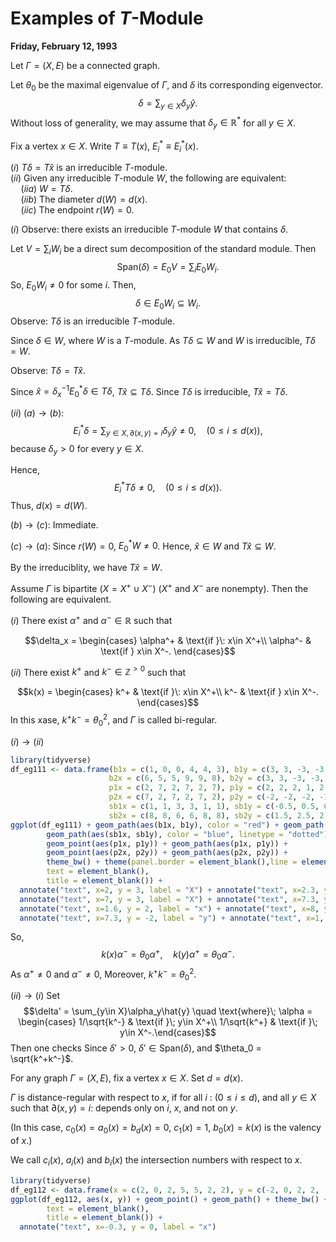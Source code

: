 # Examples of $T$-Module {#lec11}
**Friday, February 12, 1993**

Let $\Gamma = (X, E)$ be a connected graph.

Let $\theta_0$ be the maximal eigenvalue of $\Gamma$, and $\delta$ its corresponding eigenvector.
$$\delta = \sum_{y\in X}\delta_y \hat{y}.$$
Without loss of generality, we may assume that $\delta_y\in \mathbb{R}^*$ for all $y\in X$.

:::{.lemma #principal-module}
Fix a vertex $x\in X$. Write $T \equiv T(x)$, $E^*_i\equiv E^*_i(x)$.

| $(i)$ $T\delta = T\hat{x}$ is an irreducible $T$-module.

| $(ii)$ Given any irreducible $T$-module $W$, the following are equivalent:
| $\quad (iia)$ $W = T\delta$.
| $\quad (iib)$ The diameter $d(W) = d(x)$.
| $\quad (iic)$ The endpoint $r(W) = 0$.
:::

:::{.proof}
$(i)$ Observe: there exists an irreducible $T$-module $W$ that contains $\delta$. 

Let $V = \sum_{i}W_i$ be a direct sum decomposition of the standard module. Then
$$\mathrm{Span}(\delta) = E_0V = \sum_{i}E_0W_i.$$
So, $E_0W_i \neq 0$ for some $i$. Then,
$$\delta \in E_0W_i \subseteq W_i.$$
Observe: $T\delta$ is an irreducible $T$-module.

Since $\delta\in W$, where $W$ is a $T$-module. As $T\delta \subseteq W$ and $W$ is irreducible, $T\delta = W$.

Observe: $T\delta = T\hat{x}$.

Since $\hat{x} = \delta_x^{-1}E^*_0\delta \in T\delta$, $T\hat{x} \subseteq T\delta$. Since $T\delta$ is irreducible, $T\hat{x} = T\delta$.

$(ii)$ $(a)\to (b)$:
$$E^*_i\delta = \sum_{y\in X, \partial(x,y) = i}\delta_y\hat{y} \neq 0, \quad (0\leq i\leq d(x)), $$
because $\delta_y >0$ for every $y\in X$. 

Hence, 
$$E^*_iT\delta \neq 0, \quad (0\leq i\leq d(x)).$$
Thus, $d(x) = d(W)$.

$(b)\to (c)$: Immediate.

$(c)\to (a)$: 
Since $r(W) = 0$, $E^*_0W \neq 0$.
Hence, $\hat{x}\in W$ and $T\hat{x} \subseteq W$. 

By the irreduciblity, we have $T\hat{x} = W$.
:::

:::{.lemma #baiparite-principal}
Assume $\Gamma$ is bipartite $(X = X^+ \cup X^-)$ ($X^+$ and $X^-$ are nonempty). Then the following are equivalent.

| $(i)$ There exist $\alpha^+$ and $\alpha^-\in \mathbb{R}$ such that
$$\delta_x = \begin{cases} \alpha^+ & \text{if }\: x\in X^+\\
\alpha^- & \text{if } x\in X^-.
\end{cases}$$

| $(ii)$ There exist $k^+$ and $k^-\in \mathbb{Z}^{>0}$ such that
$$k(x) = \begin{cases} k^+ & \text{if }\: x\in X^+\\
k^- & \text{if } x\in X^-.
\end{cases}$$
In this xase, $k^+k^- = \theta_0^2$, and $\Gamma$ is called bi-regular.
:::

:::{.proof}
$(i)\to(ii)$
```r
library(tidyverse)
df_eg111 <- data.frame(b1x = c(1, 0, 0, 4, 4, 3), b1y = c(3, 3, -3, -3, 3, 3), 
                      b2x = c(6, 5, 5, 9, 9, 8), b2y = c(3, 3, -3, -3, 3, 3),
                      p1x = c(2, 7, 2, 7, 2, 7), p1y = c(2, 2, 2, 1, 2, 0), 
                      p2x = c(7, 2, 7, 2, 7, 2), p2y = c(-2, -2, -2, -1, -2, 0),
                      sb1x = c(1, 1, 3, 3, 1, 1), sb1y = c(-0.5, 0.5, 0.5, -2.5, -2.5, -1.5), 
                      sb2x = c(8, 8, 6, 6, 8, 8), sb2y = c(1.5, 2.5, 2.5, -0.5, -0.5, 0.5))
ggplot(df_eg111) + geom_path(aes(b1x, b1y), color = "red") + geom_path(aes(b2x, b2y), color = "red") + 
        geom_path(aes(sb1x, sb1y), color = "blue", linetype = "dotted") + geom_path(aes(sb2x, sb2y), color = "blue", linetype = "dotted") + 
        geom_point(aes(p1x, p1y)) + geom_path(aes(p1x, p1y)) +
        geom_point(aes(p2x, p2y)) + geom_path(aes(p2x, p2y)) +
        theme_bw() + theme(panel.border = element_blank(),line = element_blank(),
        text = element_blank(),
        title = element_blank()) +
  annotate("text", x=2, y = 3, label = "X") + annotate("text", x=2.3, y = 3.2, label = "+") + 
  annotate("text", x=7, y = 3, label = "X") + annotate("text", x=7.3, y = 3.2, label = "-") + 
  annotate("text", x=1.6, y = 2, label = "x") + annotate("text", x=8, y = 1, label = "k(x)") + 
  annotate("text", x=7.3, y = -2, label = "y") + annotate("text", x=1, y = -1, label = "k(y)")
```
\begin{align}
A\delta & = A\left(\alpha^+\sum_{x\in X^+}\hat{x} + \alpha^-\sum_{y\in X^-}\hat{y}\right)\\
& = \alpha^+\sum_{y\in X^-}k(y)\hat{y} + \alpha^-\sum_{x\in X^+}k(x)\hat{x}\\
& = \theta_0\delta.
\end{align}
So, 
$$k(x)\alpha^- = \theta_0\alpha^+, \quad k(y)\alpha^+ = \theta_0\alpha^-.$$
As $\alpha^+\neq 0$ and $\alpha^- \neq 0$, 
\begin{align}
k^+ & := k(x) \; \text{ is independent of the choice of $x\in X^+$, and}\\
k^- & := k(y) \; \text{ is independent of the choice of $y\in X^-$.}
\end{align}
Moreover, $k^+k^- = \theta_0^2$.

$(ii)\to(i)$
Set 
$$\delta' = \sum_{y\in X}\alpha_y\hat{y} \quad \text{where}\; \alpha = \begin{cases} 1/\sqrt{k^-} & \text{if }\; y\in X^+\\ 1/\sqrt{k^+} & \text{if }\; y\in X^-.\end{cases}$$
Then one checks
\begin{align}
A\delta' & = A\left(\frac{1}{\sqrt{k^-}}\sum_{y\in X^+}\hat{y} + \frac{1}{\sqrt{k^+}}\sum_{y\in X^-}\hat{y}\right)\\
& =  \frac{k^-}{\sqrt{k^-}}\sum_{y\in X^-}\hat{y} + \frac{k^+}{\sqrt{k^+}}\sum_{y\in X^+}\hat{y}\\
& = \sqrt{k^+k^-}\delta'
\end{align}
Since $\delta' >0$, $\delta'\in \mathrm{Span}(\delta)$, and $\theta_0 = \sqrt{k^+k^-}$.
:::

:::{.definition #distance-regular}
For any graph $\Gamma = (X, E)$, fix a vertex $x\in X$. Set $d = d(x)$. 

$\Gamma$ is distance-regular \index{distance-regular} with respect to $x$, if for all $i$ \: $(0\leq i\leq d)$, and all $y\in X$ such that $\partial(x,y) = i$:
\begin{align}
c_i(x) & := |\{z\in X \mid \partial(x,z) = i-1, \; \partial(y,z) = 1\}|,\\
a_i(x) & := |\{z\in X \mid \partial(x,z) = i, \; \partial(y,z) = 1\}|,\\
b_i(x) & := |\{z\in X \mid \partial(x,z) = i+1, \; \partial(y,z) = 1\}|
\end{align}
depends only on $i$, $x$, and not on $y$.

(In this case, $c_0(x) = a_0(x) = b_d(x) = 0$, $c_1(x) = 1$, $b_0(x) = k(x)$ is the valency of $x$.)

We call $c_i(x)$, $a_i(x)$ and $b_i(x)$ the intersection numbers with respect to $x$.
:::


:::{.example}
```r
library(tidyverse)
df_eg112 <- data.frame(x = c(2, 0, 2, 5, 5, 2, 2), y = c(-2, 0, 2, 2, -2, -2, 2))
ggplot(df_eg112, aes(x, y)) + geom_point() + geom_path() + theme_bw() + theme(panel.border = element_blank(),line = element_blank(),
        text = element_blank(),
        title = element_blank()) +
  annotate("text", x=-0.3, y = 0, label = "x") 
```
\begin{align}
c_0 &= 1, & c_1 &= 1, & c_2 &= 1,\\
a_0 &= 0, & a_1 &= 1, & a_2 &= 1,\\
b_0 &= 2, & b_1 &= 1, & b_2 &= 0.
\end{align}
:::
